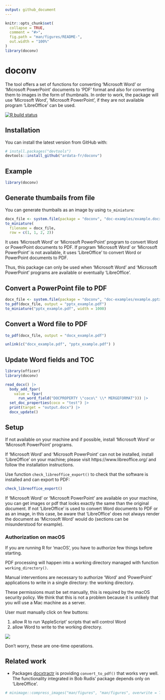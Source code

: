 ```yaml
---
output: github_document
---
```


<!-- README.md is generated from README.Rmd. Please edit that file -->

```r
knitr::opts_chunk$set(
  collapse = TRUE,
  comment = "#>",
  fig.path = "man/figures/README-",
  out.width = "100%"
)
library(doconv)
```

# doconv

The tool offers a set of functions for converting 'Microsoft Word' or 
'Microsoft PowerPoint' documents to 'PDF' format and also for converting 
them to images in the form of thumbnails. In order to work, the package 
will use 'Microsoft Word', 'Microsoft PowerPoint', if they are not available 
program 'LibreOffice' can be used. 

<!-- badges: start -->
[![R build status](https://github.com/ardata-fr/doconv/workflows/R-CMD-check/badge.svg)](https://github.com/ardata-fr/doconv/actions)
<!-- badges: end -->

## Installation

You can install the latest version from GitHub with:

``` r
# install.packages("devtools")
devtools::install_github("ardata-fr/doconv")
```

## Example

```r
library(doconv)
```

## Generate thumbails from file

You can generate thumbails as an image by using `to_miniature`:

```r
docx_file <- system.file(package = "doconv", "doc-examples/example.docx")
to_miniature(
  filename = docx_file, 
  row = c(1, 1, 2, 2))
```

It uses 'Microsoft Word' or 'Microsoft PowerPoint' program to convert Word or 
PowerPoint documents to PDF. If program 'Microsoft Word' or 'Microsoft PowerPoint'
is not available, it uses 'LibreOffice' to convert Word or PowerPoint documents to PDF.

Thus, this package can only be used when 'Microsoft Word' and 'Microsoft PowerPoint' 
programs are available or eventually 'LibreOffice'.

## Convert a PowerPoint file to PDF

```r
docx_file <- system.file(package = "doconv", "doc-examples/example.pptx")
to_pdf(docx_file, output = "pptx_example.pdf")
to_miniature("pptx_example.pdf", width = 1000)
```

## Convert a Word file to PDF

```r
to_pdf(docx_file, output = "docx_example.pdf")
```

```r
unlink(c("docx_example.pdf", "pptx_example.pdf") )
```

## Update Word fields and TOC

```r
library(officer)
library(doconv)

read_docx() |> 
  body_add_fpar(
    value = fpar(
      run_word_field("DOCPROPERTY \"coco\" \\* MERGEFORMAT"))) |>
  set_doc_properties(coco = "test") |>
  print(target = "output.docx") |>
  docx_update()
```


## Setup

If not available on your machine and if possible, install 
'Microsoft Word' or 'Microsoft PowerPoint' programs.

If 'Microsoft Word' and 'Microsoft PowerPoint' can not be installed, 
install 'LibreOffice' on your machine; please visit 
https://www.libreoffice.org/ and follow the installation instructions.

Use function `check_libreoffice_export()` to check that the software 
is installed and can export to PDF:

```r
check_libreoffice_export()
```


If 'Microsoft Word' or 'Microsoft PowerPoint' are available on your machine, 
you can get images or pdf that looks exactly the same than the original document.
If not 'LibreOffice' is used to convert Word documents 
to PDF or as an image, in this case, be aware that 'LibreOffice' does not 
always render the document as 'Microsoft Word' would do (sections can be 
misunderstood for example).

### Authorization on macOS

If you are running R for 'macOS', you have to authorize few things before 
starting.

PDF processing will happen into a working
directory managed with function `working_directory()`.

Manual interventions are necessary to authorize 'Word' and
'PowerPoint' applications to write in a single directory: the working directory.

These permissions must be set manually, this is required by the macOS security
policy. We think that this is not a problem because it is unlikely that you will
use a Mac machine as a server.

User must manually click on few buttons:

1. allow R to run 'AppleScript' scripts that will control Word
2. allow Word to write to the working directory.

![](man/figures/authorizations.png)

Don't worry, these are one-time operations.


## Related work

* Packages [docxtractr](https://CRAN.R-project.org/package=docxtractr) is providing 
`convert_to_pdf()` that works very well. The functionality integrated in Bob Rudis' 
package depends only on 'LibreOffice'. 

```r
# minimage::compress_images("man/figures", "man/figures", overwrite = TRUE)
```

